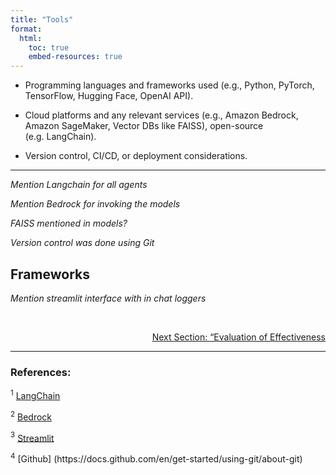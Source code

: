 ```yaml
---
title: "Tools"
format:
  html:
    toc: true
    embed-resources: true
---
```



- Programming languages and frameworks used (e.g., Python, PyTorch, TensorFlow, Hugging Face, OpenAI API).

- Cloud platforms and any relevant services (e.g., Amazon Bedrock, Amazon SageMaker, Vector DBs like FAISS), open-source (e.g. LangChain).

- Version control, CI/CD, or deployment considerations.

---

*Mention Langchain for all agents*

*Mention Bedrock for invoking the models*

*FAISS mentioned in models?*

*Version control was done using Git*

## Frameworks

*Mention streamlit interface with in chat loggers*



<br>
<!-- Reference to next section -->
<div style="text-align: right; font-size: 14px;">
  <a href="2_data.html">Next Section: "Evaluation of Effectiveness</a>
</div>

---

### References:

${^1}$ [LangChain](https://python.langchain.com/docs/)

${^2}$ [Bedrock](https://www.bedrock.aws/)

${^3}$ [Streamlit](https://streamlit.io/)

${^4}$ [Github] (https://docs.github.com/en/get-started/using-git/about-git)
